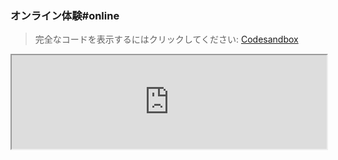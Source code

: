 

### オンライン体験#online

> 完全なコードを表示するにはクリックしてください: [Codesandbox](https://codesandbox.io/p/sandbox/page-spy-with-react-k3pzzt)

<iframe
  width="100%"
  src="https://codesandbox.io/embed/k3pzzt?view=editor+%2B+preview&module=%2Fpublic%2Findex.html"
  title="page-spy-with-react"
  allow="accelerometer; ambient-light-sensor; camera; encrypted-media; geolocation; gyroscope; hid; microphone; midi; payment; usb; vr; xr-spatial-tracking"
  sandbox="allow-forms allow-modals allow-popups allow-presentation allow-same-origin allow-scripts"
/>

### 使用方法#usage

#### ステップ1#step-1

クライアントプロジェクトに `<script>` をロードします:

```html
<!-- PageSpy SDK -->
<script crossorigin="anonymous" src="{deployUrl}/page-spy/index.min.js"></script>

<!-- プラグイン（必須ではありませんが、使用を推奨します） -->
<script crossorigin="anonymous" src="{deployUrl}/plugin/data-harbor/index.min.js"></script>
<script crossorigin="anonymous" src="{deployUrl}/plugin/rrweb/index.min.js"></script>
```

#### ステップ2#step-2

PageSpy とプラグインを初期化します。それらの初期化パラメーターは、SDK の動作をカスタマイズするための[設定項目]({VITE_SDK_BROWSER_REPO})を提供します:

<blockquote>
  <details>
    <summary>プラグインが提供する機能は？</summary>
    <div>
      [DataHarborPlugin]({VITE_PLUGIN_DATA_HARBOR}) と [RRWebPlugin]({VITE_PLUGIN_RRWEB}) の2つのプラグインは、PageSpy の機能を拡張するためのものです:
      - **DataHarborPlugin**：PageSpy はオンラインモードのみをサポートしています。DataHarborPlugin は PageSpy をオフラインモードに対応させることができます。[オフラインログの再生](./offline-log) を参照してください。
      - **RRWebPlugin**：ユーザーの操作履歴を記録し、[rrweb](https://github.com/rrweb-io/rrweb/blob/master/guide.ja.md) を使用します。通常は DataHarborPlugin と組み合わせて使用されます。

      独自の PageSpy プラグインを開発することも可能です！ 
    </div>
  </details>
</blockquote>

```html
<script>
  window.$harbor = new DataHarborPlugin();
  window.$rrweb = new RRWebPlugin();
</script>

[window.$harbor, window.$rrweb].forEach(p => {
  PageSpy.registerPlugin(p)
})

window.$pageSpy = new PageSpy();
</script>
```

以上で、ブラウザプロジェクトで PageSpy を使用するためのすべての手順が完了です。ページの上部メニューをクリックして <Tooltip title="メニューはデフォルトでは非表示です。" color="purple"><a href="javascript:void(0)">開始デバッグ</a></Tooltip> を使用してください！

### フレームワークで統合#framework

PageSpy は、現在のところ、すべてのフレームワークの統合ガイドを CodeSandbox プラットフォームで公開しています。以下にアクセスして、オンラインで体験してください:

- **React**：[CodeSandbox - PageSpy in React](https://codesandbox.io/p/sandbox/page-spy-with-react-k3pzzt)
- **Vue**：[CodeSandbox - PageSpy in Vue](https://codesandbox.io/p/sandbox/page-spy-with-vue-ft35qs)
- **Svelte**：[CodeSandbox - PageSpy in Svelte](https://codesandbox.io/p/sandbox/page-spy-with-svelte-p6mxd6)
- **Angular**：[CodeSandbox - PageSpy in Angular](https://codesandbox.io/p/sandbox/page-spy-with-angular-6wg3ps)
- **Nextjs**：[CodeSandbox - PageSpy in Nextjs](https://codesandbox.io/p/sandbox/page-spy-with-nextjs-5htxv5)
- **Nuxtjs**：[CodeSandbox - PageSpy in Nuxtjs](https://codesandbox.io/p/sandbox/page-spy-with-nuxtjs-8znq22)

### ブラウザ拡張機能#extension

PageSpy は、ブラウザ拡張機能を提供して、ページをデバッグするためのコードを統合することなく、任意のページで PageSpy を使用できるようにします。

はい、その通りです！PageSpy のブラウザ拡張機能を使用すると、ページをデバッグするためのコードを統合することなく、任意のページで PageSpy を使用できます。

#### インストール#install-extension

- [Chrome ウェブストア](https://chromewebstore.google.com/detail/pagespy/kpfigmbgeedkgnjnlpilghiffepahlmk) にアクセスして、一度のクリックでインストールするか、
- [ブラウザ拡張機能](https://github.com/HuolalaTech/page-spy-extension/tree/main/packages/online-pagespy-extension) リポジトリにアクセスし、README ドキュメントに従ってインストールしてください。

#### パネルパラメーター#extension-panel

<a href={extensionDesc} target="_blank">
  <img src={extensionDesc} />
</a>  

<blockquote>
  <details>
    <summary>参考示例：バイデン大統領のホームページをデバッグ</summary>
    <a href={debugBaidu} target="_blank">
      <img src={debugBaidu} />
    </a>
  </details>
</blockquote>